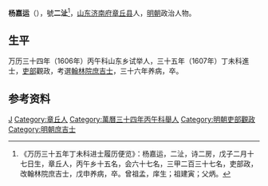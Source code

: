 '''杨嘉运'''（{{bd|1588年||1608年||}}），號'''二沚'''<ref>《万历三十五年丁未科进士履历便览》：杨嘉运，二沚，诗二房，戊子二月十七日生，章丘人，丙午乡十五名，会六十七名，三甲二百三十七名，吏部政，改翰林院庶吉士，戊申养病，卒。曾祖孟，庠生；祖建寅；父炳。</ref>，[[山东|山东]][[济南府|济南府]][[章丘县|章丘县]]人，[[明朝|明朝]]政治人物。

== 生平 ==
万历三十四年（1606年）丙午科山东乡试举人，三十五年（1607年）丁未科進士，[[吏部|吏部]]觀政，考選[[翰林院|翰林院]][[庶吉士|庶吉士]]，三十六年养病，卒。

==参考资料==
{{reflist}}

{{萬曆三十五年丁未科殿試金榜}}

{{Authority control}}

{{DEFAULTSORT:}}
[[Category:杨姓|J]]
[[Category:章丘人|Category:章丘人]]
[[Category:萬曆三十四年丙午科舉人|Category:萬曆三十四年丙午科舉人]]
[[Category:明朝吏部觀政|Category:明朝吏部觀政]]
[[Category:明朝庶吉士|Category:明朝庶吉士]]


{{明朝人物小作品}}